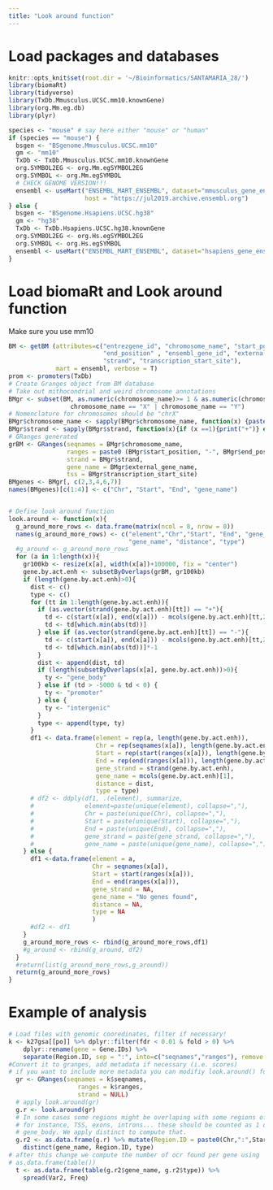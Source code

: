 ```yaml
---
title: "Look around function"
---
```



# Load packages and databases
```r
knitr::opts_knit$set(root.dir = '~/Bioinformatics/SANTAMARIA_28/')
library(biomaRt)
library(tidyverse)
library(TxDb.Mmusculus.UCSC.mm10.knownGene)
library(org.Mm.eg.db)
library(plyr)

species <- "mouse" # say here either "mouse" or "human"
if (species == "mouse") {
  bsgen <- "BSgenome.Mmusculus.UCSC.mm10"
  gm <- "mm10"
  TxDb <- TxDb.Mmusculus.UCSC.mm10.knownGene
  org.SYMBOL2EG <- org.Mm.egSYMBOL2EG
  org.SYMBOL <- org.Mm.egSYMBOL
  # CHECK GENOME VERSION!!!
  ensembl <- useMart("ENSEMBL_MART_ENSEMBL", dataset="mmusculus_gene_ensembl",
                     host = "https://jul2019.archive.ensembl.org")
} else {
  bsgen <- "BSgenome.Hsapiens.UCSC.hg38"
  gm <- "hg38"
  TxDb <- TxDb.Hsapiens.UCSC.hg38.knownGene
  org.SYMBOL2EG <- org.Hs.egSYMBOL2EG
  org.SYMBOL <- org.Hs.egSYMBOL
  ensembl <- useMart("ENSEMBL_MART_ENSEMBL", dataset="hsapiens_gene_ensembl")
}

```



# Load biomaRt and Look around function
Make sure you use mm10
```r
BM <- getBM (attributes=c("entrezgene_id", "chromosome_name", "start_position",
                          "end_position" , "ensembl_gene_id", "external_gene_name",
                          "strand", "transcription_start_site"),
             mart = ensembl, verbose = T)
prom <- promoters(TxDb)
# Create Granges object from BM database
# Take out mithocondrial and weird chromosome annotations
BMgr <- subset(BM, as.numeric(chromosome_name)>= 1 & as.numeric(chromosome_name) <=50 |
                 chromosome_name == "X" | chromosome_name == "Y")
# Nomenclature for chromosomes should be "chrX"
BMgr$chromosome_name <- sapply(BMgr$chromosome_name, function(x) {paste0("chr",x)})
BMgr$strand <- sapply(BMgr$strand, function(x){if (x ==1){print("+")} else {print("-")}})
# GRanges generated
grBM <- GRanges(seqnames = BMgr$chromosome_name, 
                ranges = paste0 (BMgr$start_position, "-", BMgr$end_position), 
                strand = BMgr$strand,
                gene_name = BMgr$external_gene_name,
                tss = BMgr$transcription_start_site)
BMgenes <- BMgr[, c(2,3,4,6,7)]
names(BMgenes)[c(1:4)] <- c("Chr", "Start", "End", "gene_name")


# Define look around function
look.around <- function(x){
  g_around_more_rows <- data.frame(matrix(ncol = 8, nrow = 0))
  names(g_around_more_rows) <- c("element","Chr","Start", "End", "gene_strand",
                                 "gene_name", "distance", "type")
  #g_around <- g_around_more_rows
  for (a in 1:length(x)){
    gr100kb <- resize(x[a], width(x[a])+100000, fix = "center")
    gene.by.act.enh <- subsetByOverlaps(grBM, gr100kb)
    if (length(gene.by.act.enh)>0){
      dist <- c()
      type <- c()
      for (tt in 1:length(gene.by.act.enh)){
        if (as.vector(strand(gene.by.act.enh)[tt]) == "+"){
          td <- c(start(x[a]), end(x[a])) - mcols(gene.by.act.enh)[tt,2]
          td <- td[which.min(abs(td))]
        } else if (as.vector(strand(gene.by.act.enh)[tt]) == "-"){
          td <- c(start(x[a]), end(x[a])) - mcols(gene.by.act.enh)[tt,2]
          td <- td[which.min(abs(td))]*-1
        }
        dist <- append(dist, td)
        if (length(subsetByOverlaps(x[a], gene.by.act.enh))>0){
          ty <- "gene_body"
        } else if (td > -5000 & td < 0) {
          ty <- "promoter"
        } else {
          ty <- "intergenic"
        }
        type <- append(type, ty)  
      }
      df1 <- data.frame(element = rep(a, length(gene.by.act.enh)),
                        Chr = rep(seqnames(x[a]), length(gene.by.act.enh)),
                        Start = rep(start(ranges(x[a])), length(gene.by.act.enh)),
                        End = rep(end(ranges(x[a])), length(gene.by.act.enh)),
                        gene_strand = strand(gene.by.act.enh),
                        gene_name = mcols(gene.by.act.enh)[1],
                        distance = dist,
                        type = type)
      # df2 <- ddply(df1, .(element), summarize, 
      #              element=paste(unique(element), collapse=","),
      #              Chr = paste(unique(Chr), collapse=","),
      #              Start = paste(unique(Start), collapse=","),
      #              End = paste(unique(End), collapse=","),
      #              gene_strand = paste(gene_strand, collapse=","),
      #              gene_name = paste(unique(gene_name), collapse=","))
    } else {
      df1 <-data.frame(element = a,
                       Chr = seqnames(x[a]),
                       Start = start(ranges(x[a])),
                       End = end(ranges(x[a])),
                       gene_strand = NA,
                       gene_name = "No genes found",
                       distance = NA,
                       type = NA
                       )
      #df2 <- df1
    }
    g_around_more_rows <- rbind(g_around_more_rows,df1)
    #g_around <- rbind(g_around, df2)
  }
  #return(list(g_around_more_rows,g_around))
  return(g_around_more_rows)
}

```

# Example of analysis
```r
# Load files with genomic cooredinates, filter if necessary!
k <- k27gsa[[po]] %>% dplyr::filter(fdr < 0.01 & fold > 0) %>% 
    dplyr::rename(gene = Gene.IDs) %>% 
    separate(Region.ID, sep = ":", into=c("seqnames","ranges"), remove = F)
#Convert it to granges, add metadata if necessary (i.e. scores)
# if you want to include more metadata you can modifiy look.around() function
  gr <- GRanges(seqnames = k$seqnames, 
                   ranges = k$ranges, 
                   strand = NULL)
  # apply look.around(gr)
  g.r <- look.around(gr)
  # In some cases some regions might be overlaping with some regions of the same gene
  # for instance, TSS, exons, introns... these should be counted as 1 overlap with 
  # gene_body. We apply distinct to compute that.
  g.r2 <- as.data.frame(g.r) %>% mutate(Region.ID = paste0(Chr,":",Start,"-",End)) %>% 
    distinct(gene_name, Region.ID, type)
# after this change we compute the number of ocr found per gene using
# as.data.frame(table())
  t <- as.data.frame(table(g.r2$gene_name, g.r2$type)) %>% 
    spread(Var2, Freq)

  ```
